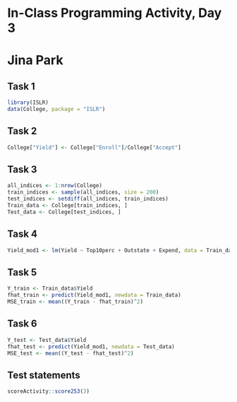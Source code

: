 # In-Class Programming Activity, Day 3
# Jina Park

## Task 1
```r
library(ISLR)
data(College, package = "ISLR")
```

## Task 2
```r
College["Yield"] <- College["Enroll"]/College["Accept"]
```

## Task 3
```r
all_indices <- 1:nrow(College)
train_indices <- sample(all_indices, size = 200)
test_indices <- setdiff(all_indices, train_indices)
Train_data <- College[train_indices, ]
Test_data <- College[test_indices, ]
```

## Task 4
```r
Yield_mod1 <- lm(Yield ~ Top10perc + Outstate + Expend, data = Train_data)
```

## Task 5
```r
Y_train <- Train_data$Yield
fhat_train <- predict(Yield_mod1, newdata = Train_data)
MSE_train <- mean((Y_train - fhat_train)^2)
```

## Task 6
```r
Y_test <- Test_data$Yield
fhat_test <- predict(Yield_mod1, newdata = Test_data)
MSE_test <- mean((Y_test - fhat_test)^2)
```

## Test statements

```r
scoreActivity::score253(3)
```
